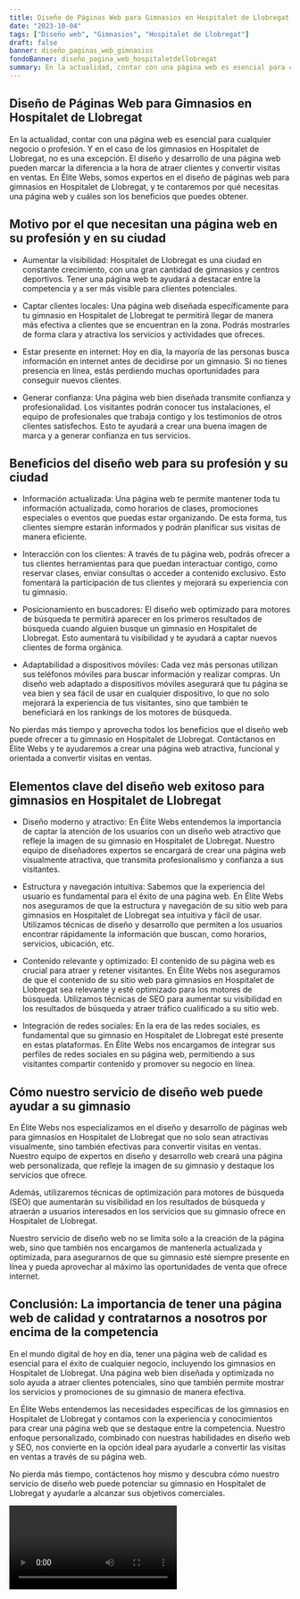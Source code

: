 ```yaml
---
title: Diseño de Páginas Web para Gimnasios en Hospitalet de Llobregat
date: "2023-10-04"
tags: ["Diseño web", "Gimnasios", "Hospitalet de Llobregat"]
draft: false
banner: diseño_paginas_web_gimnasios
fondoBanner: diseño_pagina_web_hospitaletdellobregat
summary: En la actualidad, contar con una página web es esencial para cualquier negocio o profesión. Y en el caso de los gimnasios en Hospitalet de Llobregat, no es una excepción. El diseño y desarrollo de una página web pueden marcar la diferencia a la hora de atraer clientes y convertir visitas en ventas. En Élite Webs, somos expertos en el diseño de páginas web para gimnasios en Hospitalet de Llobregat, y te contaremos por qué necesitas una página web y cuáles son los beneficios que puedes obtener.
---
```



## Diseño de Páginas Web para Gimnasios en Hospitalet de Llobregat

En la actualidad, contar con una página web es esencial para cualquier negocio o profesión. Y en el caso de los gimnasios en Hospitalet de Llobregat, no es una excepción. El diseño y desarrollo de una página web pueden marcar la diferencia a la hora de atraer clientes y convertir visitas en ventas. En Élite Webs, somos expertos en el diseño de páginas web para gimnasios en Hospitalet de Llobregat, y te contaremos por qué necesitas una página web y cuáles son los beneficios que puedes obtener.

## Motivo por el que necesitan una página web en su profesión y en su ciudad

- Aumentar la visibilidad: Hospitalet de Llobregat es una ciudad en constante crecimiento, con una gran cantidad de gimnasios y centros deportivos. Tener una página web te ayudará a destacar entre la competencia y a ser más visible para clientes potenciales.

- Captar clientes locales: Una página web diseñada específicamente para tu gimnasio en Hospitalet de Llobregat te permitirá llegar de manera más efectiva a clientes que se encuentran en la zona. Podrás mostrarles de forma clara y atractiva los servicios y actividades que ofreces.

- Estar presente en internet: Hoy en día, la mayoría de las personas busca información en internet antes de decidirse por un gimnasio. Si no tienes presencia en línea, estás perdiendo muchas oportunidades para conseguir nuevos clientes.

- Generar confianza: Una página web bien diseñada transmite confianza y profesionalidad. Los visitantes podrán conocer tus instalaciones, el equipo de profesionales que trabaja contigo y los testimonios de otros clientes satisfechos. Esto te ayudará a crear una buena imagen de marca y a generar confianza en tus servicios.

## Beneficios del diseño web para su profesión y su ciudad

- Información actualizada: Una página web te permite mantener toda tu información actualizada, como horarios de clases, promociones especiales o eventos que puedas estar organizando. De esta forma, tus clientes siempre estarán informados y podrán planificar sus visitas de manera eficiente.

- Interacción con los clientes: A través de tu página web, podrás ofrecer a tus clientes herramientas para que puedan interactuar contigo, como reservar clases, enviar consultas o acceder a contenido exclusivo. Esto fomentará la participación de tus clientes y mejorará su experiencia con tu gimnasio.

- Posicionamiento en buscadores: El diseño web optimizado para motores de búsqueda te permitirá aparecer en los primeros resultados de búsqueda cuando alguien busque un gimnasio en Hospitalet de Llobregat. Esto aumentará tu visibilidad y te ayudará a captar nuevos clientes de forma orgánica.

- Adaptabilidad a dispositivos móviles: Cada vez más personas utilizan sus teléfonos móviles para buscar información y realizar compras. Un diseño web adaptado a dispositivos móviles asegurará que tu página se vea bien y sea fácil de usar en cualquier dispositivo, lo que no solo mejorará la experiencia de tus visitantes, sino que también te beneficiará en los rankings de los motores de búsqueda.

No pierdas más tiempo y aprovecha todos los beneficios que el diseño web puede ofrecer a tu gimnasio en Hospitalet de Llobregat. Contáctanos en Élite Webs y te ayudaremos a crear una página web atractiva, funcional y orientada a convertir visitas en ventas.

<GifSeo />

<Cta />

## Elementos clave del diseño web exitoso para gimnasios en Hospitalet de Llobregat

- Diseño moderno y atractivo: En Élite Webs entendemos la importancia de captar la atención de los usuarios con un diseño web atractivo que refleje la imagen de su gimnasio en Hospitalet de Llobregat. Nuestro equipo de diseñadores expertos se encargará de crear una página web visualmente atractiva, que transmita profesionalismo y confianza a sus visitantes.

- Estructura y navegación intuitiva: Sabemos que la experiencia del usuario es fundamental para el éxito de una página web. En Élite Webs nos aseguramos de que la estructura y navegación de su sitio web para gimnasios en Hospitalet de Llobregat sea intuitiva y fácil de usar. Utilizamos técnicas de diseño y desarrollo que permiten a los usuarios encontrar rápidamente la información que buscan, como horarios, servicios, ubicación, etc.

- Contenido relevante y optimizado: El contenido de su página web es crucial para atraer y retener visitantes. En Élite Webs nos aseguramos de que el contenido de su sitio web para gimnasios en Hospitalet de Llobregat sea relevante y esté optimizado para los motores de búsqueda. Utilizamos técnicas de SEO para aumentar su visibilidad en los resultados de búsqueda y atraer tráfico cualificado a su sitio web.

- Integración de redes sociales: En la era de las redes sociales, es fundamental que su gimnasio en Hospitalet de Llobregat esté presente en estas plataformas. En Élite Webs nos encargamos de integrar sus perfiles de redes sociales en su página web, permitiendo a sus visitantes compartir contenido y promover su negocio en línea.

## Cómo nuestro servicio de diseño web puede ayudar a su gimnasio

En Élite Webs nos especializamos en el diseño y desarrollo de páginas web para gimnasios en Hospitalet de Llobregat que no solo sean atractivas visualmente, sino también efectivas para convertir visitas en ventas. Nuestro equipo de expertos en diseño y desarrollo web creará una página web personalizada, que refleje la imagen de su gimnasio y destaque los servicios que ofrece.

Además, utilizaremos técnicas de optimización para motores de búsqueda (SEO) que aumentarán su visibilidad en los resultados de búsqueda y atraerán a usuarios interesados en los servicios que su gimnasio ofrece en Hospitalet de Llobregat.

Nuestro servicio de diseño web no se limita solo a la creación de la página web, sino que también nos encargamos de mantenerla actualizada y optimizada, para asegurarnos de que su gimnasio esté siempre presente en línea y pueda aprovechar al máximo las oportunidades de venta que ofrece internet.

## Conclusión: La importancia de tener una página web de calidad y contratarnos a nosotros por encima de la competencia

En el mundo digital de hoy en día, tener una página web de calidad es esencial para el éxito de cualquier negocio, incluyendo los gimnasios en Hospitalet de Llobregat. Una página web bien diseñada y optimizada no solo ayuda a atraer clientes potenciales, sino que también permite mostrar los servicios y promociones de su gimnasio de manera efectiva.

En Élite Webs entendemos las necesidades específicas de los gimnasios en Hospitalet de Llobregat y contamos con la experiencia y conocimientos para crear una página web que se destaque entre la competencia. Nuestro enfoque personalizado, combinado con nuestras habilidades en diseño web y SEO, nos convierte en la opción ideal para ayudarle a convertir las visitas en ventas a través de su página web.

No pierda más tiempo, contáctenos hoy mismo y descubra cómo nuestro servicio de diseño web puede potenciar su gimnasio en Hospitalet de Llobregat y ayudarle a alcanzar sus objetivos comerciales.

<Video />

<CtaBot job="Gimnasios" city="Hospitalet de Llobregat" />

<Gmaps query="Hospitalet de Llobregat+españa+maps" />
